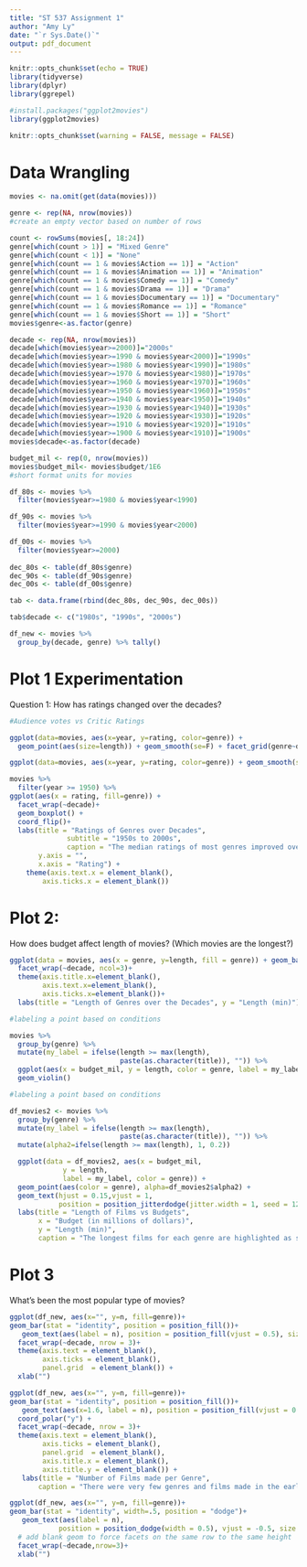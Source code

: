 ---
title: "ST 537 Assignment 1"
author: "Amy Ly"
date: "`r Sys.Date()`"
output: pdf_document
---

```{r setup, include=FALSE}
knitr::opts_chunk$set(echo = TRUE)
library(tidyverse)
library(dplyr)
library(ggrepel)

#install.packages("ggplot2movies")
library(ggplot2movies)

knitr::opts_chunk$set(warning = FALSE, message = FALSE)
```

# Data Wrangling

```{r}
movies <- na.omit(get(data(movies)))

genre <- rep(NA, nrow(movies)) 
#create an empty vector based on number of rows

count <- rowSums(movies[, 18:24])
genre[which(count > 1)] = "Mixed Genre"
genre[which(count < 1)] = "None"
genre[which(count == 1 & movies$Action == 1)] = "Action"
genre[which(count == 1 & movies$Animation == 1)] = "Animation"
genre[which(count == 1 & movies$Comedy == 1)] = "Comedy"
genre[which(count == 1 & movies$Drama == 1)] = "Drama"
genre[which(count == 1 & movies$Documentary == 1)] = "Documentary"
genre[which(count == 1 & movies$Romance == 1)] = "Romance"
genre[which(count == 1 & movies$Short == 1)] = "Short"
movies$genre<-as.factor(genre)

decade <- rep(NA, nrow(movies))
decade[which(movies$year>=2000)]="2000s"
decade[which(movies$year>=1990 & movies$year<2000)]="1990s"
decade[which(movies$year>=1980 & movies$year<1990)]="1980s"
decade[which(movies$year>=1970 & movies$year<1980)]="1970s"
decade[which(movies$year>=1960 & movies$year<1970)]="1960s"
decade[which(movies$year>=1950 & movies$year<1960)]="1950s"
decade[which(movies$year>=1940 & movies$year<1950)]="1940s"
decade[which(movies$year>=1930 & movies$year<1940)]="1930s"
decade[which(movies$year>=1920 & movies$year<1930)]="1920s"
decade[which(movies$year>=1910 & movies$year<1920)]="1910s"
decade[which(movies$year>=1900 & movies$year<1910)]="1900s"
movies$decade<-as.factor(decade)

budget_mil <- rep(0, nrow(movies))
movies$budget_mil<- movies$budget/1E6
#short format units for movies

df_80s <- movies %>% 
  filter(movies$year>=1980 & movies$year<1990) 

df_90s <- movies %>% 
  filter(movies$year>=1990 & movies$year<2000) 

df_00s <- movies %>% 
  filter(movies$year>=2000) 
  
dec_80s <- table(df_80s$genre) 
dec_90s <- table(df_90s$genre)
dec_00s <- table(df_00s$genre)

tab <- data.frame(rbind(dec_80s, dec_90s, dec_00s))

tab$decade <- c("1980s", "1990s", "2000s")

df_new <- movies %>% 
  group_by(decade, genre) %>% tally()

```


# Plot 1 Experimentation

Question 1: How has ratings changed over the decades? 

```{r}
#Audience votes vs Critic Ratings

ggplot(data=movies, aes(x=year, y=rating, color=genre)) +
  geom_point(aes(size=length)) + geom_smooth(se=F) + facet_grid(genre~decade) + ggtitle("Critics vs Audience Ratings over Time") + theme(strip.text.y.right = element_text(angle = 0))


```
```{r}
ggplot(data=movies, aes(x=year, y=rating, color=genre)) + geom_smooth(se=F) + ggtitle("Critics vs Audience Ratings over Time") 
```
```{r}
movies %>% 
  filter(year >= 1950) %>% 
ggplot(aes(x = rating, fill=genre)) +
  facet_wrap(~decade)+
  geom_boxplot() + 
  coord_flip()+
  labs(title = "Ratings of Genres over Decades",
              subtitle = "1950s to 2000s",
              caption = "The median ratings of most genres improved over the decades, though the spread and numbers of outliers increased as well.", 
       y.axis = "", 
       x.axis = "Rating") + 
    theme(axis.text.x = element_blank(),
        axis.ticks.x = element_blank())
```

# Plot 2:

How does budget affect length of movies? (Which movies are the longest?)

```{r}

ggplot(data = movies, aes(x = genre, y=length, fill = genre)) + geom_bar(stat = "identity", position = 'dodge')+
  facet_wrap(~decade, ncol=3)+ 
  theme(axis.title.x=element_blank(),
        axis.text.x=element_blank(),
        axis.ticks.x=element_blank())+ 
  labs(title = "Length of Genres over the Decades", y = "Length (min)")

```

```{r}

#labeling a point based on conditions 

movies %>% 
  group_by(genre) %>% 
  mutate(my_label = ifelse(length >= max(length),
                           paste(as.character(title)), "")) %>% 
  ggplot(aes(x = budget_mil, y = length, color = genre, label = my_label)) +
  geom_violin() 
```

```{r}

#labeling a point based on conditions 

df_movies2 <- movies %>% 
  group_by(genre) %>% 
  mutate(my_label = ifelse(length >= max(length),
                           paste(as.character(title)), "")) %>% 
  mutate(alpha2=ifelse(length >= max(length), 1, 0.2))

  ggplot(data = df_movies2, aes(x = budget_mil, 
             y = length, 
             label = my_label, color = genre)) + 
  geom_point(aes(color = genre), alpha=df_movies2$alpha2) + 
  geom_text(hjust = 0.15,vjust = 1, 
            position = position_jitterdodge(jitter.width = 1, seed = 123)) +
  labs(title = "Length of Films vs Budgets", 
       x = "Budget (in millions of dollars)", 
       y = "Length (min)",
       caption = "The longest films for each genre are highlighted as solid colors.\n There seems to be a positive nonlinear relationship between budgets and lengths of films.")
```

# Plot 3

What's been the most popular type of movies?


```{r}
ggplot(df_new, aes(x="", y=n, fill=genre))+ 
geom_bar(stat = "identity", position = position_fill())+
   geom_text(aes(label = n), position = position_fill(vjust = 0.5), size =2)+
  facet_wrap(~decade, nrow = 3)+
  theme(axis.text = element_blank(),
        axis.ticks = element_blank(),
        panel.grid  = element_blank()) +
  xlab("")

```

```{r}
ggplot(df_new, aes(x="", y=n, fill=genre))+ 
geom_bar(stat = "identity", position = position_fill())+
   geom_text(aes(x=1.6, label = n), position = position_fill(vjust = 0.5), size =2)+
  coord_polar("y") +
  facet_wrap(~decade, nrow = 3)+
  theme(axis.text = element_blank(),
        axis.ticks = element_blank(),
        panel.grid  = element_blank(), 
        axis.title.x = element_blank(), 
        axis.title.y = element_blank()) +
   labs(title = "Number of Films made per Genre",
       caption = "There were very few genres and films made in the early 1900s\n Many films by the 2000s are of mixed genres.")

```
```{r}
ggplot(df_new, aes(x="", y=n, fill=genre))+
geom_bar(stat = "identity", width=.5, position = "dodge")+
   geom_text(aes(label = n),
            position = position_dodge(width = 0.5), vjust = -0.5, size = 2)+
  # add blank geom to force facets on the same row to the same height
  facet_wrap(~decade,nrow=3)+
  xlab("")

```

